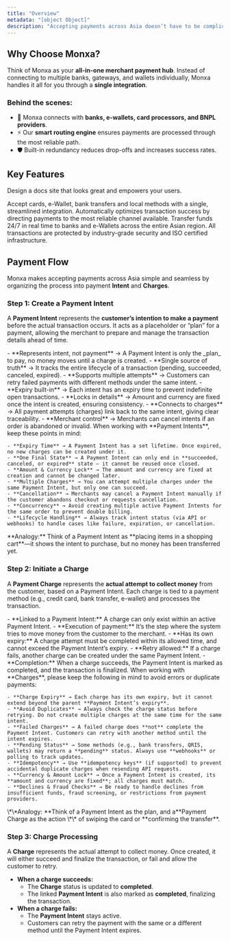 ```yaml
---
title: "Overview"
metadata: "[object Object]"
description: "Accepting payments across Asia doesn’t have to be complicated. Monxa brings all your payment methods and providers together in one simple platform. Whether you’re using a website, app, or no-code tool, your customers get more options, and you enjoy hassle-free payment operations."
---
```


## Why Choose Monxa?

Think of Monxa as your **all-in-one merchant payment hub**.
Instead of connecting to multiple banks, gateways, and wallets individually, Monxa handles it all for you through a **single integration**.

### Behind the scenes:

- 🔗 Monxa connects with **banks, e-wallets, card processors, and BNPL providers**.
- ⚡ Our **smart routing engine** ensures payments are processed through the most reliable path.
- 🛡️ Built-in redundancy reduces drop-offs and increases success rates.

## Key Features

Design a docs site that looks great and empowers your users.

<Columns cols={2}>
  <Card title="Seamless Processing" icon="water" iconType="solid" href="#">
    Accept cards, e-Wallet, bank transfers and local methods with a single, streamlined integration.
  </Card>
  <Card title="Smart Routing" icon="arrow-progress" iconType="solid" href="#">
    Automatically optimizes transaction success by directing payments to the most reliable channel available.
  </Card>
  <Card title="Instant Payouts" icon="gauge-max" iconType="solid" href="#">
    Transfer funds 24/7 in real time to banks and e-Wallets across the entire Asian region.
  </Card>
  <Card title="Secure & Compliant" icon="shield-check" iconType="solid" href="#">
    All transactions are protected by industry-grade security and ISO certified infrastructure.
  </Card>
</Columns>

## Payment Flow

Monxa makes accepting payments across Asia simple and seamless by organizing the process into payment **Intent** and **Charges**.

### Step 1: Create a Payment Intent

A **Payment Intent** represents the **customer’s intention to make a payment** before the actual transaction occurs. It acts as a placeholder or “plan” for a payment, allowing the merchant to prepare and manage the transaction details ahead of time.

<AccordionGroup>
  <Accordion title="Key Points" icon="star" iconType="solid">
    - **Represents intent, not payment** → A Payment Intent is only the _plan_ to pay, no money moves until a charge is created.
    - **Single source of truth** → It tracks the entire lifecycle of a transaction (pending, succeeded, canceled, expired).
    - **Supports multiple attempts** → Customers can retry failed payments with different methods under the same intent.
    - **Expiry built-in** → Each intent has an expiry time to prevent indefinite open transactions.
    - **Locks in details** → Amount and currency are fixed once the intent is created, ensuring consistency.
    - **Connects to charges** → All payment attempts (charges) link back to the same intent, giving clear traceability.
    - **Merchant control** → Merchants can cancel intents if an order is abandoned or invalid.
  </Accordion>
  <Accordion title="mportant Notes" icon="triangle-exclamation" iconType="solid">
    When working with **Payment Intents**, keep these points in mind:

    - **Expiry Time** → A Payment Intent has a set lifetime. Once expired, no new charges can be created under it.
    - **One Final State** → A Payment Intent can only end in **succeeded, canceled, or expired** state — it cannot be reused once closed.
    - **Amount & Currency Lock** → The amount and currency are fixed at creation and cannot be changed later.
    - **Multiple Charges** → You can attempt multiple charges under the same Payment Intent, but only one can succeed.
    - **Cancellation** → Merchants may cancel a Payment Intent manually if the customer abandons checkout or requests cancellation.
    - **Concurrency** → Avoid creating multiple active Payment Intents for the same order to prevent double billing.
    - **Lifecycle Handling** → Always track intent status (via API or webhooks) to handle cases like failure, expiration, or cancellation.
  </Accordion>
</AccordionGroup>

<Tip>
  **Analogy:** Think of a Payment Intent as **placing items in a shopping cart**—it shows the intent to purchase, but no money has been transferred yet.
</Tip>

### Step 2: Initiate a Charge

A **Payment Charge** represents the **actual attempt to collect money** from the customer, based on a Payment Intent. Each charge is tied to a payment method (e.g., credit card, bank transfer, e-wallet) and processes the transaction.

<AccordionGroup>
  <Accordion title="Key Points" icon="star" iconType="solid">
    - **Linked to a Payment Intent:** A charge can only exist within an active Payment Intent.
    - **Execution of payment:** It’s the step where the system tries to move money from the customer to the merchant.
    - **Has its own expiry:** A charge attempt must be completed within its allowed time, and cannot exceed the Payment Intent’s expiry.
    - **Retry allowed:** If a charge fails, another charge can be created under the same Payment Intent.
    - **Completion:** When a charge succeeds, the Payment Intent is marked as completed, and the transaction is finalized.
  </Accordion>
  <Accordion title="Important Notes" icon="triangle-exclamation">
    When working with **Charges**, please keep the following in mind to avoid errors or duplicate payments:

    - **Charge Expiry** → Each charge has its own expiry, but it cannot extend beyond the parent **Payment Intent’s expiry**.
    - **Avoid Duplicates** → Always check the charge status before retrying. Do not create multiple charges at the same time for the same intent.
    - **Failed Charges** → A failed charge does **not** complete the Payment Intent. Customers can retry with another method until the intent expires.
    - **Pending Status** → Some methods (e.g., bank transfers, QRIS, wallets) may return a **pending** status. Always use **webhooks** or polling to track updates.
    - **Idempotency** → Use **idempotency keys** (if supported) to prevent accidental duplicate charges when resending API requests.
    - **Currency & Amount Lock** → Once a Payment Intent is created, its **amount and currency are fixed**; all charges must match.
    - **Declines & Fraud Checks** → Be ready to handle declines from insufficient funds, fraud screening, or restrictions from payment providers.
  </Accordion>
</AccordionGroup>

<Tip>
  \*\*Analogy: **Think of a Payment Intent as the plan, and a**Payment Charge as the action \*\* of swiping the card or **confirming the transfer**.
</Tip>

### Step 3: Charge Processing

A **Charge** represents the actual attempt to collect money. Once created, it will either succeed and finalize the transaction, or fail and allow the customer to retry.

- **When a charge succeeds:**
  - The **Charge** status is updated to **completed**.
  - The linked **Payment Intent** is also marked as **completed**, finalizing the transaction.
- **When a charge fails:**
  - The **Payment Intent** stays active.
  - Customers can retry the payment with the same or a different method until the Payment Intent expires.